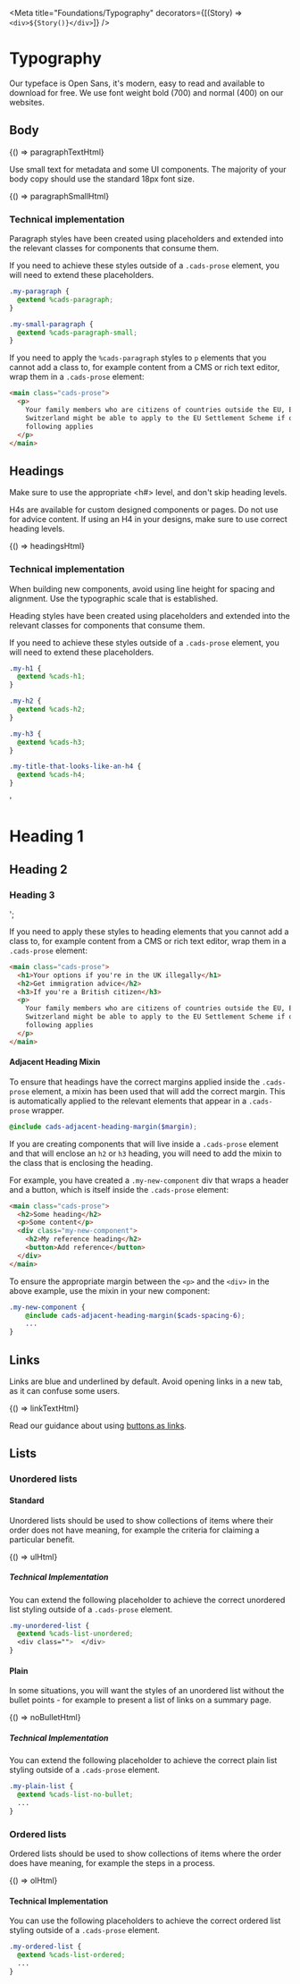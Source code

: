 
<Meta
  title="Foundations/Typography"
  decorators={[(Story) => `<div>${Story()}</div>`]}
/>

# Typography

Our typeface is Open Sans, it's modern, easy to read and available to download for free. We use font weight bold (700) and normal (400) on our websites.

## Body


<Preview>
  <Story
    name="Paragraph"
    parameters={{ docs: { source: { code: paragraphTextHtml } } }}
  >
    {() => paragraphTextHtml}
  </Story>
</Preview>

Use small text for metadata and some UI components. The majority of your body copy should use the standard 18px font size.


<Preview>
  <Story
    name="Small paragraph"
    parameters={{ docs: { source: { code: paragraphSmallHtml } } }}
  >
    {() => paragraphSmallHtml}
  </Story>
</Preview>

### Technical implementation

Paragraph styles have been created using placeholders and extended into the relevant classes for components that consume them.

If you need to achieve these styles outside of a `.cads-prose` element, you will need to extend these placeholders.

```scss
.my-paragraph {
  @extend %cads-paragraph;
}

.my-small-paragraph {
  @extend %cads-paragraph-small;
}
```

If you need to apply the `%cads-paragraph` styles to `p` elements that you cannot add a class to, for example content from a CMS or rich text editor, wrap them in a `.cads-prose` element:

```html
<main class="cads-prose">
  <p>
    Your family members who are citizens of countries outside the EU, EEA or
    Switzerland might be able to apply to the EU Settlement Scheme if one of the
    following applies
  </p>
</main>
```

## Headings

Make sure to use the appropriate <h#> level, and don't skip heading levels.

H4s are available for custom designed components or pages. Do not use for advice content. If using an H4 in your designs, make sure to use correct heading levels.


<Preview>
  <Story
    name="Headings"
    parameters={{ docs: { source: { code: headingsHtml } } }}
  >
    {() => headingsHtml}
  </Story>
</Preview>

### Technical implementation

When building new components, avoid using line height for spacing and alignment. Use the typographic scale that is established.

Heading styles have been created using placeholders and extended into the relevant classes for components that consume them.

If you need to achieve these styles outside of a `.cads-prose` element, you will need to extend these placeholders.

```scss
.my-h1 {
  @extend %cads-h1;
}

.my-h2 {
  @extend %cads-h2;
}

.my-h3 {
  @extend %cads-h3;
}

.my-title-that-looks-like-an-h4 {
  @extend %cads-h4;
}
```

  '<div class="cads-prose"><h1>Heading 1</h1><h2>Heading 2</h2><h3>Heading 3</h3></div>';

If you need to apply these styles to heading elements that you cannot add a class to, for example content from a CMS or rich text editor, wrap them in a `.cads-prose` element:

```html
<main class="cads-prose">
  <h1>Your options if you're in the UK illegally</h1>
  <h2>Get immigration advice</h2>
  <h3>If you're a British citizen</h3>
  <p>
    Your family members who are citizens of countries outside the EU, EEA or
    Switzerland might be able to apply to the EU Settlement Scheme if one of the
    following applies
  </p>
</main>
```

#### Adjacent Heading Mixin

To ensure that headings have the correct margins applied inside the `.cads-prose` element, a mixin has been used that will add the correct margin. This is automatically applied to the relevant elements that appear in a `.cads-prose` wrapper.

```scss
@include cads-adjacent-heading-margin($margin);
```

If you are creating components that will live inside a `.cads-prose` element and that will enclose an `h2` or `h3` heading, you will need to add the mixin to the class that is enclosing the heading.

For example, you have created a `.my-new-component` div that wraps a header and a button, which is itself inside the `.cads-prose` element:

```html
<main class="cads-prose">
  <h2>Some heading</h2>
  <p>Some content</p>
  <div class="my-new-component">
    <h2>My reference heading</h2>
    <button>Add reference</button>
  </div>
</main>
```

To ensure the appropriate margin between the `<p>` and the `<div>` in the above example, use the mixin in your new component:

```scss
.my-new-component {
    @include cads-adjacent-heading-margin($cads-spacing-6);
    ...
}
```

## Links

Links are blue and underlined by default. Avoid opening links in a new tab, as it can confuse some users.


<Preview>
  <Story name="Links" parameters={{ docs: { source: { code: linkTextHtml } } }}>
    {() => linkTextHtml}
  </Story>
</Preview>

Read our guidance about using <a href ="?path=/docs/components-buttons--primary">buttons as links</a>.

## Lists

### Unordered lists

#### Standard

Unordered lists should be used to show collections of items where their order does not have meaning, for example the criteria for claiming a particular benefit.


<Preview>
  <Story
    name="Unordered List"
    parameters={{ docs: { source: { code: ulHtml } } }}
  >
    {() => ulHtml}
  </Story>
</Preview>

##### Technical Implementation

You can extend the following placeholder to achieve the correct unordered list styling outside of a `.cads-prose` element.

```scss
.my-unordered-list {
  @extend %cads-list-unordered;
  <div class="">  </div>
}
```

#### Plain

In some situations, you will want the styles of an unordered list without the bullet points - for example to present a list of links on a summary page.


<Preview>
  <Story
    name="Plain List"
    parameters={{ docs: { source: { code: noBulletHtml } } }}
  >
    {() => noBulletHtml}
  </Story>
</Preview>

##### Technical Implementation

You can extend the following placeholder to achieve the correct plain list styling outside of a `.cads-prose` element.

```scss
.my-plain-list {
  @extend %cads-list-no-bullet;
  ...
}
```

### Ordered lists

Ordered lists should be used to show collections of items where the order does have meaning, for example the steps in a process.


<Preview>
  <Story
    name="Ordered List"
    parameters={{ docs: { source: { code: olHtml } } }}
  >
    {() => olHtml}
  </Story>
</Preview>

#### Technical Implementation

You can use the following placeholders to achieve the correct ordered list styling outside of a `.cads-prose` element.

```scss
.my-ordered-list {
  @extend %cads-list-ordered;
  ...
}
```
